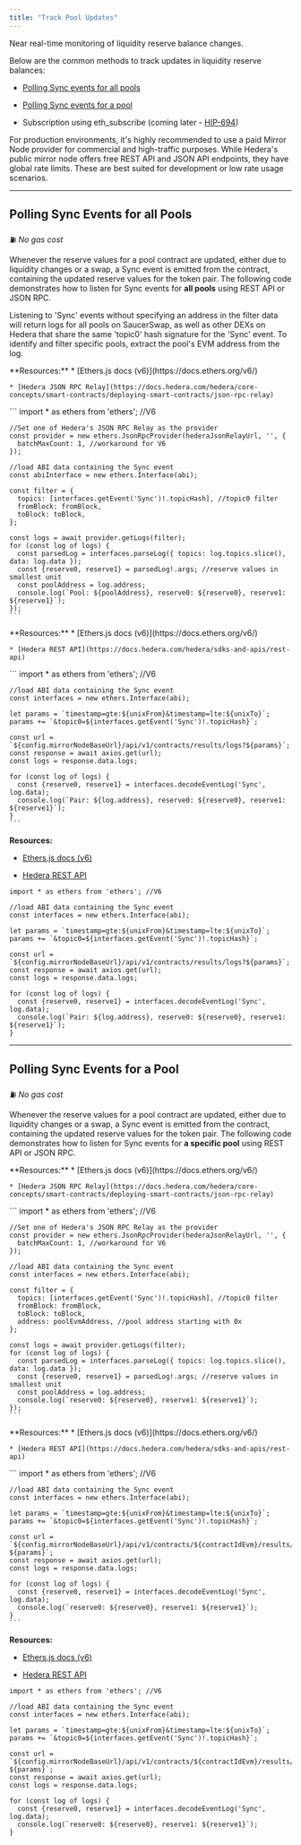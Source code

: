 ```yaml
---
title: "Track Pool Updates"
---
```


Near real-time monitoring of liquidity reserve balance changes.

Below are the common methods to track updates in liquidity reserve balances:

* [Polling Sync events for all pools](/developer/saucerswap-v1/liquidity-operations/track-pool-updates#polling-sync-events-for-all-pairs)

* [Polling Sync events for a pool](/developer/saucerswap-v1/liquidity-operations/track-pool-updates#polling-sync-events-for-a-pair)

* Subscription using eth\_subscribe (coming later - [HIP-694](https://hips.hedera.com/hip/hip-694))

For production environments, it's highly recommended to use a paid Mirror Node provider for commercial and high-traffic purposes. While Hedera's public mirror node offers free REST API and JSON API endpoints, they have global rate limits. These are best suited for development or low rate usage scenarios.

***

## Polling Sync Events for all Pools

⛽ *No gas cost*

Whenever the reserve values for a pool contract are updated, either due to liquidity changes or a swap, a Sync event is emitted from the contract, containing the updated reserve values for the token pair. The following code demonstrates how to listen for Sync events for **all pools** using REST API or JSON RPC.

Listening to 'Sync' events without specifying an address in the filter data will return logs for all pools on SaucerSwap, as well as other DEXs on Hedera that share the same 'topic0' hash signature for the 'Sync' event. To identify and filter specific pools, extract the pool's EVM address from the log.

<Tabs>
  <Tab title="JSON RPC">
    **Resources:**
  </Tab>

  <Tab title="REST API">
    * [Ethers.js docs (v6)](https://docs.ethers.org/v6/)

    * [Hedera JSON RPC Relay](https://docs.hedera.com/hedera/core-concepts/smart-contracts/deploying-smart-contracts/json-rpc-relay)
  </Tab>

  <Tab title>
    ```
    import * as ethers from 'ethers'; //V6

    //Set one of Hedera's JSON RPC Relay as the provider
    const provider = new ethers.JsonRpcProvider(hederaJsonRelayUrl, '', {
      batchMaxCount: 1, //workaround for V6
    });

    //load ABI data containing the Sync event
    const abiInterface = new ethers.Interface(abi);

    const filter = {
      topics: [interfaces.getEvent('Sync')!.topicHash], //topic0 filter
      fromBlock: fromBlock,
      toBlock: toBlock,
    };

    const logs = await provider.getLogs(filter);
    for (const log of logs) {
      const parsedLog = interfaces.parseLog({ topics: log.topics.slice(), data: log.data });
      const {reserve0, reserve1} = parsedLog!.args; //reserve values in smallest unit
      const poolAddress = log.address;
      console.log(`Pool: ${poolAddress}, reserve0: ${reserve0}, reserve1: ${reserve1}`);
    });
    ```
  </Tab>

  <Tab title>
    **Resources:**
  </Tab>

  <Tab title>
    * [Ethers.js docs (v6)](https://docs.ethers.org/v6/)

    * [Hedera REST API](https://docs.hedera.com/hedera/sdks-and-apis/rest-api)
  </Tab>

  <Tab title>
    ```
    import * as ethers from 'ethers'; //V6

    //load ABI data containing the Sync event
    const interfaces = new ethers.Interface(abi);

    let params = `timestamp=gte:${unixFrom}&timestamp=lte:${unixTo}`;  
    params += `&topic0=${interfaces.getEvent('Sync')!.topicHash}`;

    const url = `${config.mirrorNodeBaseUrl}/api/v1/contracts/results/logs?${params}`;  
    const response = await axios.get(url);
    const logs = response.data.logs;

    for (const log of logs) {
      const {reserve0, reserve1} = interfaces.decodeEventLog('Sync', log.data);
      console.log(`Pair: ${log.address}, reserve0: ${reserve0}, reserve1: ${reserve1}`);
    }
    ```
  </Tab>
</Tabs>

**Resources:**

* [Ethers.js docs (v6)](https://docs.ethers.org/v6/)

* [Hedera REST API](https://docs.hedera.com/hedera/sdks-and-apis/rest-api)

```
import * as ethers from 'ethers'; //V6

//load ABI data containing the Sync event
const interfaces = new ethers.Interface(abi);

let params = `timestamp=gte:${unixFrom}&timestamp=lte:${unixTo}`;  
params += `&topic0=${interfaces.getEvent('Sync')!.topicHash}`;

const url = `${config.mirrorNodeBaseUrl}/api/v1/contracts/results/logs?${params}`;  
const response = await axios.get(url);
const logs = response.data.logs;

for (const log of logs) {
  const {reserve0, reserve1} = interfaces.decodeEventLog('Sync', log.data);
  console.log(`Pair: ${log.address}, reserve0: ${reserve0}, reserve1: ${reserve1}`);
}
```

***

## Polling Sync Events for a Pool

⛽ *No gas cost*

Whenever the reserve values for a pool contract are updated, either due to liquidity changes or a swap, a Sync event is emitted from the contract, containing the updated reserve values for the token pair. The following code demonstrates how to listen for Sync events for **a specific pool** using REST API or JSON RPC.

<Tabs>
  <Tab title="JSON RPC">
    **Resources:**
  </Tab>

  <Tab title="REST API">
    * [Ethers.js docs (v6)](https://docs.ethers.org/v6/)

    * [Hedera JSON RPC Relay](https://docs.hedera.com/hedera/core-concepts/smart-contracts/deploying-smart-contracts/json-rpc-relay)
  </Tab>

  <Tab title>
    ```
    import * as ethers from 'ethers'; //V6

    //Set one of Hedera's JSON RPC Relay as the provider
    const provider = new ethers.JsonRpcProvider(hederaJsonRelayUrl, '', {
      batchMaxCount: 1, //workaround for V6
    });

    //load ABI data containing the Sync event
    const interfaces = new ethers.Interface(abi);

    const filter = {
      topics: [interfaces.getEvent('Sync')!.topicHash], //topic0 filter
      fromBlock: fromBlock,
      toBlock: toBlock,
      address: poolEvmAddress, //pool address starting with 0x
    };

    const logs = await provider.getLogs(filter);
    for (const log of logs) {
      const parsedLog = interfaces.parseLog({ topics: log.topics.slice(), data: log.data });
      const {reserve0, reserve1} = parsedLog!.args; //reserve values in smallest unit
      const poolAddress = log.address;
      console.log(`reserve0: ${reserve0}, reserve1: ${reserve1}`);
    });
    ```
  </Tab>

  <Tab title>
    **Resources:**
  </Tab>

  <Tab title>
    * [Ethers.js docs (v6)](https://docs.ethers.org/v6/)

    * [Hedera REST API](https://docs.hedera.com/hedera/sdks-and-apis/rest-api)
  </Tab>

  <Tab title>
    ```
    import * as ethers from 'ethers'; //V6

    //load ABI data containing the Sync event
    const interfaces = new ethers.Interface(abi);

    let params = `timestamp=gte:${unixFrom}&timestamp=lte:${unixTo}`;  
    params += `&topic0=${interfaces.getEvent('Sync')!.topicHash}`;

    const url = `${config.mirrorNodeBaseUrl}/api/v1/contracts/${contractIdEvm}/results/logs?${params}`;  
    const response = await axios.get(url);
    const logs = response.data.logs;

    for (const log of logs) {
      const {reserve0, reserve1} = interfaces.decodeEventLog('Sync', log.data);
      console.log(`reserve0: ${reserve0}, reserve1: ${reserve1}`);
    }
    ```
  </Tab>
</Tabs>

**Resources:**

* [Ethers.js docs (v6)](https://docs.ethers.org/v6/)

* [Hedera REST API](https://docs.hedera.com/hedera/sdks-and-apis/rest-api)

```
import * as ethers from 'ethers'; //V6

//load ABI data containing the Sync event
const interfaces = new ethers.Interface(abi);

let params = `timestamp=gte:${unixFrom}&timestamp=lte:${unixTo}`;  
params += `&topic0=${interfaces.getEvent('Sync')!.topicHash}`;

const url = `${config.mirrorNodeBaseUrl}/api/v1/contracts/${contractIdEvm}/results/logs?${params}`;  
const response = await axios.get(url);
const logs = response.data.logs;

for (const log of logs) {
  const {reserve0, reserve1} = interfaces.decodeEventLog('Sync', log.data);
  console.log(`reserve0: ${reserve0}, reserve1: ${reserve1}`);
}
```